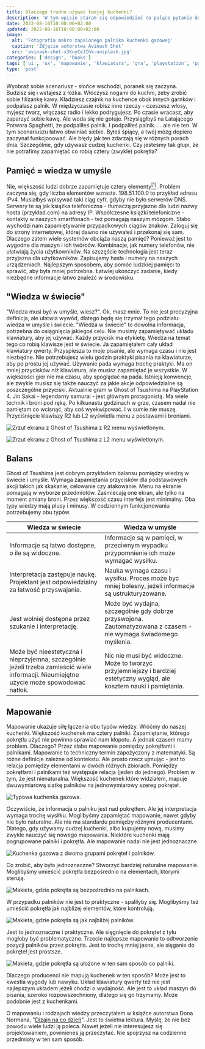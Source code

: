 ```yaml
---
title: Dlaczego trudno używać twojej kuchenki?
description: 'W tym wpisie staram się odpowiedzieć na palące pytanie dotyczące kuchenek i palników - dlaczego czasem popełniamy błędy podpalając je?'
date: 2022-08-16T10:00:00+02:00
updated: 2022-08-16T10:00:00+02:00
image:
  alt: 'Fotografia makro zapalonego palnika kuchenki gazowej'
  caption: 'Zdjęcie autorstwa Avinash Shet'
  src: 'avinash-shet-x3KuyCeJIhk-unsplash.jpg'
categories: ['design', 'books']
tags: ['ui', 'ux', 'mapowanie', 'klawiatura', 'gra', 'playstation', 'pad']
type: 'post'
---
```


Wyobraź sobie scenariusz - słońce wschodzi, poranek się zaczyna. Budzisz się i wstajesz z łóżka. Włóczysz nogami do kuchni, żeby zrobić sobie filiżankę kawy. Kładziesz czajnik na kuchence obok innych garnków i podpalasz palnik. W międzyczasie robisz inne rzeczy - czeszesz włosy, myjesz twarz, włączasz radio i lekko podrygujesz. Po czasie wracasz, aby zaparzyć sobie kawę. Ale woda się nie gotuje. Przysiągłbyś na Latającego Potwora Spaghetti, że podpaliłeś palnik. I podpaliłeś palnik. . . ale nie ten. W tym scenariuszu łatwo obwiniać siebie. Byłeś śpiący, a twój mózg dopiero zaczynał funkcjonować. Ale błędy jak ten zdarzają się w różnych porach dnia. Szczególnie, gdy używasz cudzej kuchenki. Czy jesteśmy tak głupi, że nie potrafimy zapamiętać co robią cztery (zwykle) pokrętła?

## Pamięć = wiedza w umyśle

Nie, większość ludzi dobrze zapamiętuje cztery elementy[<sup>[1]</sup>](https://psycnet.apa.org/record/1994-28291-001). Problem zaczyna się, gdy liczba elementów wzrasta. 198.51.100.0 to przykład adresu IPv4. Musiałbyś wpisywać taki ciąg cyfr, gdyby nie było serwerów DNS. Serwery te są jak książka telefoniczna - tłumaczą przyjazne dla ludzi nazwy hosta (przykład.com) na adresy IP. Współczesne książki telefoniczne - kontakty w naszych smartfonach - też pomagają naszym mózgom. Słabo wychodzi nam zapamiętywanie przypadkowych ciągów znaków. Zaloguj się do strony internetowej, której dawno nie używałeś i przekonaj się sam. Dlaczego zatem wiele systemów obciąża naszą pamięć? Ponieważ jest to wygodne dla maszyn i ich twórców. Kombinacje, jak numery telefonów, nie ułatwiają życia użytkowników. Na szczęście technologia jest teraz przyjazna dla użytkowników. Zapisujemy hasła i numery na naszych urządzeniach. Najlepszym sposobem, aby pomóc ludzkiej pamięci to sprawić, aby była mniej potrzebna. Łatwiej ukończyć zadanie, kiedy niezbędne informacje łatwo znaleźć w środowisku.

## "Wiedza w świecie"

"Wiedza musi być w umyśle, wiesz?". Ok, masz mnie. To nie jest precyzyjna definicja, ale ułatwia wywód, dlatego będę się trzymał tego podziału: wiedza w umyśle i świecie. "Wiedza w świecie" to dowolna informacja, potrzebna do osiągnięcia jakiegoś celu. Nie musimy zapamiętywać układu klawiatury, aby jej używać. Każdy przycisk ma etykietę. Wiedza na temat tego co robią klawisze jest w świecie. Ja zapamiętałem cały układ klawiatury qwerty. Przyspiesza to moje pisanie, ale wymaga czasu i nie jest niezbędne. Nie potrzebujesz wielu godzin praktyki pisania na klawiaturze, aby po prostu jej używać. Używanie pada wymaga trochę praktyki. Ma on mniej przycisków niż klawiatura, ale musisz zapamiętać je wszystkie. W większości gier nie ma czasu, aby spoglądać na pada. Istnieją konwencje, ale zwykle musisz się także nauczyć za jakie akcje odpowiedzialne są poszczególne przyciski. Aktualnie gram w Ghost of Tsushima na PlayStation 4. Jin Sakai - legendarny samurai - jest głównym protagonistą. Ma wiele technik i broni pod ręką. Po kilkunastu godzinach w grze, czasem nadal nie pamiętam co wcisnąć, aby coś wyekwipować. I w sumie nie muszę. Przyciśnięcie klawiszy R2 lub L2 wyświetla menu z postawami i broniami.

![Zrzut ekranu z Ghost of Tsushima z R2 menu wyświetlonym.](ghost-of-tsushima-stances.jpg 'Wciśnij R2 + kółko, aby zmienić postawę na postawę wody. Wciśnij R2 + strzałkę w dół, aby wyekwipować bombę dymną.')

![Zrzut ekranu z Ghost of Tsushima z L2 menu wyświetlonym.](ghost-of-tsushima-bow.jpg 'Wciśnij L2 + strzałkę w górę, aby wyekwipować łuk. Wciśnij L2 + kwadrat, aby użyć standardowych strzał.')

## Balans

Ghost of Tsushima jest dobrym przykładem balansu pomiędzy wiedzą w świecie i umyśle. Wymaga zapamiętania przycisków dla podstawowych akcji takich jak skakanie, celowanie czy atakowanie. Menu na ekranie pomagają w wyborze przedmiotów. Zaśmiecają one ekran, ale tylko na moment zmiany broni. Przez większość czasu interfejs jest minimalny. Oba typy wiedzy mają plusy i minusy. W codziennym funkcjonowaniu potrzebujemy obu typów.

| Wiedza w świecie                                                                                                                         | Wiedza w umyśle                                                                                                         |
| ---------------------------------------------------------------------------------------------------------------------------------------- | ----------------------------------------------------------------------------------------------------------------------- |
| Informacje są łatwo dostępne, o ile są widoczne.                                                                                         | Informacje są w pamięci, w przeciwnym wypadku przypomnienie ich może wymagać wysiłku.                                   |
| Interpretacja zastępuje naukę. Projektant jest odpowiedzialny za łatwość przyswajania.                                                   | Nauka wymaga czasu i wysiłku. Proces może być mniej bolesny, jeżeli informacje są ustrukturyzowane.                     |
| Jest wolniej dostępna przez szukanie i interpretację.                                                                                    | Może być wydajna, szczególnie gdy dobrze przyswojona. Zautomatyzowana z czasem - nie wymaga świadomego myślenia.        |
| Może być nieestetyczna i nieprzyjemna, szczególnie jeżeli trzeba zamieścić wiele informacji. Nieumiejętne użycie może spowodować natłok. | Nic nie musi być widoczne. Może to tworzyć przyjemniejszy i bardziej estetyczny wygląd, ale kosztem nauki i pamiętania. |

## Mapowanie

Mapowanie ukazuje siłę łączenia obu typów wiedzy. Wróćmy do naszej kuchenki. Większość kuchenek ma cztery palniki. Zapamiętanie, którego pokrętła użyć nie powinno sprawiać nam kłopotu. A jednak czasem mamy problem. Dlaczego? Przez słabe mapowanie pomiędzy pokrętłami i palnikami. Mapowanie to techniczny termin zapożyczony z matematyki. Są różne definicje zależne od kontekstu. Ale prosto rzecz ujmując - jest to relacja pomiędzy elementami w dwóch różnych zbiorach. Pomiędzy pokrętłami i palnikami też występuje relacja (jeden do jednego). Problem w tym, że jest nienaturalna. Większość kuchenek które widziałem, mapuje dwuwymiarową siatkę palników na jednowymiarowy szereg pokręteł.

![Typowa kuchenka gazowa.](pexels-ksenia-chernaya-4740585.jpg 'Zdjęcie autorstwa Ksenia Chernaya')

Oczywiście, że informacja o palniku jest nad pokrętłem. Ale jej interpretacja wymaga trochę wysiłku. Moglibyśmy zapamiętać mapowanie, nawet gdyby nie było naturalne. Ale nie ma standardu pomiędzy różnymi producentami. Dlatego, gdy używamy cudzej kuchenki, albo kupujemy nową, musimy zwykle nauczyć się nowego mapowania. Niektóre kuchenki mają pogrupowane palniki i pokrętła. Ale mapowanie nadal nie jest jednoznaczne.

![Kuchenka gazowa z dwoma grupami pokręteł i palników.](brandon-cormier-z3vuHCmy9K8-unsplash.jpg 'Zdjęcie autorstwa Brandon Cormier')

Co zrobić, aby było jednoznaczne? Stworzyć bardziej naturalne mapowanie. Moglibyśmy umieścić pokrętła bezpośrednio na elementach, którymi sterują.

![Makieta, gdzie pokrętła są bezpośrednio na palnikach.](mapping-knobs-on-burners.png)

W przypadku palników nie jest to praktyczne - spaliłyby się. Moglibyśmy też umieścić pokrętła jak najbliżej elementów, które kontrolują.

![Makieta, gdzie pokrętła są jak najbliżej palników.](mapping-knobs-near-burners.png)

Jest to jednoznaczne i praktyczne. Ale sięgnięcie do pokręteł z tyłu mogłoby być problematyczne. Trzecie najlepsze mapowanie to odtworzenie pozycji palników przez pokrętła. Jest to trochę mniej jasne, ale sięganie do pokręteł jest prostsze.

![Makieta, gdzie pokrętła są ułożone w ten sam sposób co palniki.](mapping-knobs-like-burners.png)

Dlaczego producenci nie mapują kuchenek w ten sposób? Może jest to kwestia wygody lub nawyku. Układ klawiatury qwerty też nie jest najlepszym układem jeżeli chodzi o wydajność. Ale jest to układ maszyn do pisania, szeroko rozpowszechniony, dlatego się go trzymamy. Może podobnie jest z kuchenkami.

O mapowaniu i rodzajach wiedzy przeczytałem w książce autorstwa Dona Normana, "[Dizajn na co dzień](https://lubimyczytac.pl/ksiazka/4859309/dizajn-na-co-dzien#:~:text=Donald%20Norman%2C%20ameryka%C5%84ski%20psycholog%20kognitywny,adept%C3%B3w%20wzornictwa%20przemys%C5%82owego%20i%20dizajnu.)". Jest to świetna lektura. Myślę, że nie bez powodu wiele ludzi ją poleca. Nawet jeżeli nie interesujesz się projektowaniem, powinieneś ją przeczytać. Nie spojrzysz na codzienne przedmioty w ten sam sposób.
